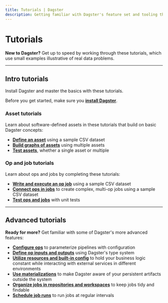 ```yaml
---
title: Tutorials | Dagster
description: Getting familiar with Dagster's feature set and tooling through hands-on tutorials.
---
```


# Tutorials

**New to Dagster?** Get up to speed by working through these tutorials, which use small examples illustrative of real data problems.

---

## Intro tutorials

Install Dagster and master the basics with these tutorials.

Before you get started, make sure you [**install Dagster**](/tutorial/intro-tutorial/setup).

### Asset tutorials

Learn about software-defined assets in these tutorials that build on basic Dagster concepts:

- [**Define an asset**](/guides/dagster/asset-tutorial) using a sample CSV dataset
- [**Build graphs of assets**](/tutorial/intro-tutorial/assets/asset-graph) using multiple assets
- [**Test assets**](/tutorial/intro-tutorial/assets/testing-assets), whether a single asset or multiple

### Op and job tutorials

Learn about ops and jobs by completing these tutorials:

- [**Write and execute an op job**](/tutorial/intro-tutorial/ops-jobs/single-op-job) using a sample CSV dataset
- [**Connect ops in jobs**](/tutorial/intro-tutorial/ops-jobs/connecting-ops) to create complex, multi-op jobs using a sample CSV dataset
- [**Test ops and jobs**](/tutorial/intro-tutorial/ops-jobs/testable) with unit tests

---

## Advanced tutorials

**Ready for more?** Get familiar with some of Dagster's more advanced features:

- [**Configure ops**](/tutorial/advanced-tutorial/configuring-ops) to parameterize pipelines with configuration
- [**Define op inputs and outputs**](/tutorial/advanced-tutorial/types) using Dagster's type system
- [**Utilize resources and built-in config**](/tutorial/advanced-tutorial/resources) to hold your business logic constant while interacting with external services in different environments
- [**Use materializations**](/tutorial/advanced-tutorial/materializations) to make Dagster aware of your persistent artifacts outside the system
- [**Organize jobs in repositories and workspaces**](/tutorial/advanced-tutorial/repositories) to keep jobs tidy and findable
- [**Schedule job runs**](/tutorial/advanced-tutorial/scheduling) to run jobs at regular intervals
